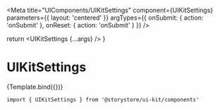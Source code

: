 
<Meta
  title="UIComponents/UIKitSettings"
  component={UIKitSettings}
  parameters={{ layout: 'centered' }}
  argTypes={{ onSubmit: { action: 'onSubmit' }, onReset: { action: 'onSubmit' } }}
/>

  return <UIKitSettings {...args} />
}

# UIKitSettings

<Canvas withSource="open">
  <Story name="UIKitSettings" args={{ open: true }}>
    {Template.bind({})}
  </Story>
</Canvas>

```
import { UIKitSettings } from '@storystore/ui-kit/components'
```

<ArgsTable story="UIKitSettings" />
